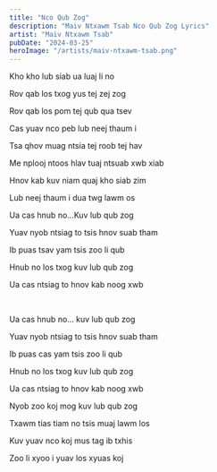 ```yaml
---
title: "Nco Qub Zog"
description: "Maiv Ntxawm Tsab Nco Qub Zog Lyrics"
artist: "Maiv Ntxawm Tsab"
pubDate: "2024-03-25"
heroImage: "/artists/maiv-ntxawm-tsab.png"
---
```


Kho kho lub siab ua luaj li no

Rov qab los txog yus tej zej zog

Rov qab los pom tej qub qua tsev

Cas yuav nco peb lub neej thaum i

Tsa qhov muag ntsia tej roob tej hav

Me nplooj ntoos hlav tuaj ntsuab xwb xiab

Hnov kab kuv niam quaj kho siab zim

Lub neej thaum i dua twg lawm os

Ua cas hnub no...Kuv lub qub zog

Yuav nyob ntsiag to tsis hnov suab tham

Ib puas tsav yam tsis zoo li qub

Hnub no los txog kuv lub qub zog

Ua cas ntsiag to hnov kab noog xwb

<br />

Ua cas hnub no... kuv lub qub zog

Yuav nyob ntsiag to tsis hnov suab tham

Ib puas cas yam tsis zoo li qub

Hnub no los txog kuv lub qub zog

Ua cas ntsiag to hnov kab noog xwb

Nyob zoo koj mog kuv lub qub zog

Txawm tias tiam no tsis muaj lawm los

Kuv yuav nco koj mus tag ib txhis

Zoo li xyoo i yuav los xyuas koj
